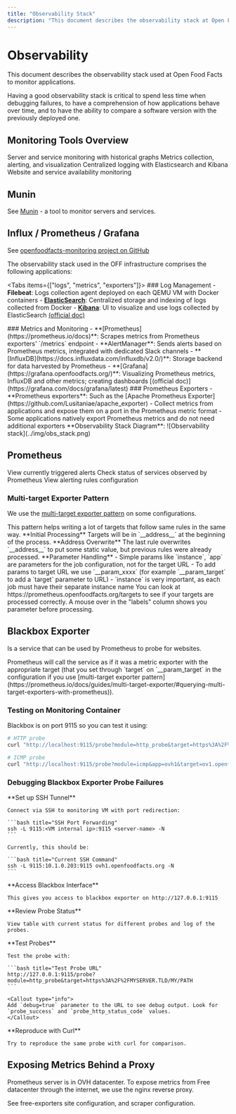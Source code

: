 ```yaml
---
title: "Observability Stack"
description: "This document describes the observability stack at Open Food Facts, covering tools like Munin, Prometheus, Grafana, and Elasticsearch for monitoring applications. It details log collection, metric scraping, alerting, and debugging techniques for ensuring system health and performance."
---
```



# Observability

This document describes the observability stack used at Open Food Facts to monitor applications.

<Callout type="info">
  Having a good observability stack is critical to spend less time when
  debugging failures, to have a comprehension of how applications behave over
  time, and to have the ability to compare a software version with the
  previously deployed one.
</Callout>

## Monitoring Tools Overview

<Cards>
  <Card title="Munin" href="/docs/Infra/monitoring/munin">
    Server and service monitoring with historical graphs
  </Card>
  <Card title="Prometheus/Grafana" href="#influx--prometheus--grafana">
    Metrics collection, alerting, and visualization
  </Card>
  <Card title="ELK Stack" href="#influx--prometheus--grafana">
    Centralized logging with Elasticsearch and Kibana
  </Card>
  <Card title="Blackbox Exporter" href="#blackbox-exporter">
    Website and service availability monitoring
  </Card>
</Cards>

## Munin

See [Munin](/docs/Infra/monitoring/munin) - a tool to monitor servers and services.

## Influx / Prometheus / Grafana

See [openfoodfacts-monitoring project on GitHub](https://github.com/openfoodfacts/openfoodfacts-monitoring/)

The observability stack used in the OFF infrastructure comprises the following applications:

<Tabs items={["logs", "metrics", "exporters"]}>
  <Tab value="logs">
    ### Log Management 
    - **Filebeat**: Logs collection agent deployed on each QEMU VM with Docker containers 
    - **[ElasticSearch](https://www.elastic.co/guide/en/elasticsearch/reference/current/index.html)**: Centralized storage and indexing of logs collected from Docker 
    - **[Kibana](https://kibana.openfoodfacts.org/)**: UI to visualize and use logs collected by ElasticSearch [(official doc)](https://www.elastic.co/guide/en/kibana/current/index.html)
  </Tab>

  <Tab value="metrics">
    ### Metrics and Monitoring 
    - **[Prometheus](https://prometheus.io/docs)**: Scrapes metrics from Prometheus exporters' `/metrics` endpoint 
    - **AlertManager**: Sends alerts based on Prometheus metrics, integrated with dedicated Slack channels 
    - **[InfluxDB](https://docs.influxdata.com/influxdb/v2.0/)**: Storage backend for data harvested by Prometheus 
    - **[Grafana](https://grafana.openfoodfacts.org/)**: Visualizing Prometheus metrics, InfluxDB and other metrics; creating dashboards [(official doc)](https://grafana.com/docs/grafana/latest)
  </Tab>

  <Tab value="exporters">
    ### Prometheus Exporters 
    - **Prometheus exporters**: Such as the [Apache
    Prometheus Exporter](https://github.com/Lusitaniae/apache_exporter) 
    - Collect metrics from applications and expose them on a port in the
    Prometheus metric format 
    - Some applications natively export Prometheus
    metrics and do not need additional exporters
  </Tab>
</Tabs>

<Callout type="info">
  **Observability Stack Diagram**: ![Observability stack](../img/obs_stack.png)
</Callout>

## Prometheus

<Cards>
  <Card title="Alerts" href="https://prometheus.openfoodfacts.org/alerts">
    View currently triggered alerts
  </Card>
  <Card title="Targets" href="https://prometheus.openfoodfacts.org/targets">
    Check status of services observed by Prometheus
  </Card>
  <Card title="Rules" href="https://prometheus.openfoodfacts.org/rules">
    View alerting rules configuration
  </Card>
</Cards>

### Multi-target Exporter Pattern

We use the [multi-target exporter pattern](https://prometheus.io/docs/guides/multi-target-exporter/#querying-multi-target-exporters-with-prometheus) on some configurations.

<Callout type="info">
  This pattern helps writing a lot of targets that follow same rules in the same
  way.
</Callout>

<Steps>
  <Step>
    **Initial Processing** Targets will be in `__address__` at the beginning of
    the process.
  </Step>

  <Step>
    **Address Overwrite** The last rule overwrites `__address__` to put some
    static value, but previous rules were already processed.
  </Step>

  <Step>
    **Parameter Handling** 
    - Simple params like `instance`, `app` are parameters for the job configuration, not for the target URL 
    - To add params to target URL we use `__param_xxxx` (for example `__param_target` to add a `target` parameter to URL) 
    - `instance` is very important, as each job must have their separate instance name
  </Step>
</Steps>

<Callout type="info">
  You can look at https://prometheus.openfoodfacts.org/targets to see if your
  targets are processed correctly. A mouse over in the "labels" column shows you
  parameter before processing.
</Callout>

## Blackbox Exporter

Is a service that can be used by Prometheus to probe for websites.

<Callout type="info">
  Prometheus will call the service as if it was a metric exporter with the
  appropriate target (that you set through `target` on `__param_target` in the
  configuration if you use [multi-target exporter
  pattern](https://prometheus.io/docs/guides/multi-target-exporter/#querying-multi-target-exporters-with-prometheus)).
</Callout>

### Testing on Monitoring Container

Blackbox is on port 9115 so you can test it using:

```bash title="Testing Blackbox Exporter"
# HTTP probe
curl "http://localhost:9115/probe?module=http_probe&target=https%3A%2F%2Fsearch.openfoodfacts.org%2F"

# ICMP probe
curl "http://localhost:9115/probe?module=icmp&app=ovh1&target=ov1.openfoodfacts.org"
```

### Debugging Blackbox Exporter Probe Failures

<Steps>
  <Step>
    **Set up SSH Tunnel**
    
    Connect via SSH to monitoring VM with port redirection:
    
    ```bash title="SSH Port Forwarding"
    ssh -L 9115:<VM internal ip>:9115 <server-name> -N
    ```
    
    Currently, this should be:
    
    ```bash title="Current SSH Command"
    ssh -L 9115:10.1.0.203:9115 ovh1.openfoodfacts.org -N
    ```
  </Step>
  
  <Step>
    **Access Blackbox Interface**
    
    This gives you access to blackbox exporter on http://127.0.0.1:9115
  </Step>
  
  <Step>
    **Review Probe Status**
    
    View table with current status for different probes and log of the probes.
  </Step>
  
  <Step>
    **Test Probes**
    
    Test the probe with:
    
    ```bash title="Test Probe URL"
    http://127.0.0.1:9115/probe?module=http_probe&target=https%3A%2F%2FMYSERVER.TLD/MY/PATH
    ```
    
    <Callout type="info">
    Add `debug=true` parameter to the URL to see debug output. Look for `probe_success` and `probe_http_status_code` values.
    </Callout>
  </Step>
  
  <Step>
    **Reproduce with Curl**
    
    Try to reproduce the same probe with curl for comparison.
  </Step>
</Steps>

## Exposing Metrics Behind a Proxy

<Callout type="info">
  Prometheus server is in OVH datacenter. To expose metrics from Free datacenter
  through the internet, we use the nginx reverse proxy.
</Callout>

See free-exporters site configuration, and scraper configuration.
